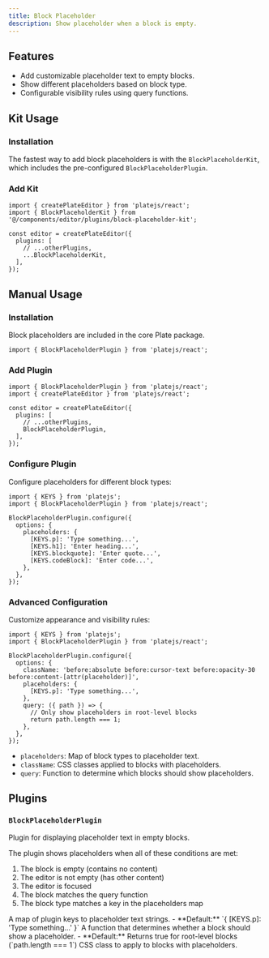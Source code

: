 ```yaml
---
title: Block Placeholder
description: Show placeholder when a block is empty.
---
```


<ComponentPreview name="block-placeholder-demo" />

<PackageInfo>

## Features

- Add customizable placeholder text to empty blocks.
- Show different placeholders based on block type.
- Configurable visibility rules using query functions.

</PackageInfo>

## Kit Usage

<Steps>

### Installation

The fastest way to add block placeholders is with the `BlockPlaceholderKit`, which includes the pre-configured `BlockPlaceholderPlugin`.

<ComponentSource name="block-placeholder-kit" />

### Add Kit

```tsx
import { createPlateEditor } from 'platejs/react';
import { BlockPlaceholderKit } from '@/components/editor/plugins/block-placeholder-kit';

const editor = createPlateEditor({
  plugins: [
    // ...otherPlugins,
    ...BlockPlaceholderKit,
  ],
});
```

</Steps>

## Manual Usage

<Steps>

### Installation

Block placeholders are included in the core Plate package.

```tsx
import { BlockPlaceholderPlugin } from 'platejs/react';
```

### Add Plugin

```tsx
import { BlockPlaceholderPlugin } from 'platejs/react';
import { createPlateEditor } from 'platejs/react';

const editor = createPlateEditor({
  plugins: [
    // ...otherPlugins,
    BlockPlaceholderPlugin,
  ],
});
```

### Configure Plugin

Configure placeholders for different block types:

```tsx
import { KEYS } from 'platejs';
import { BlockPlaceholderPlugin } from 'platejs/react';

BlockPlaceholderPlugin.configure({
  options: {
    placeholders: {
      [KEYS.p]: 'Type something...',
      [KEYS.h1]: 'Enter heading...',
      [KEYS.blockquote]: 'Enter quote...',
      [KEYS.codeBlock]: 'Enter code...',
    },
  },
});
```

### Advanced Configuration

Customize appearance and visibility rules:

```tsx
import { KEYS } from 'platejs';
import { BlockPlaceholderPlugin } from 'platejs/react';

BlockPlaceholderPlugin.configure({
  options: {
    className: 'before:absolute before:cursor-text before:opacity-30 before:content-[attr(placeholder)]',
    placeholders: {
      [KEYS.p]: 'Type something...',
    },
    query: ({ path }) => {
      // Only show placeholders in root-level blocks
      return path.length === 1;
    },
  },
});
```

- `placeholders`: Map of block types to placeholder text.
- `className`: CSS classes applied to blocks with placeholders.
- `query`: Function to determine which blocks should show placeholders.

</Steps>

## Plugins

### `BlockPlaceholderPlugin`

Plugin for displaying placeholder text in empty blocks.

The plugin shows placeholders when all of these conditions are met:

1. The block is empty (contains no content)
2. The editor is not empty (has other content)
3. The editor is focused
4. The block matches the query function
5. The block type matches a key in the placeholders map

<API name="BlockPlaceholderPlugin">
<APIOptions>
  <APIItem name="placeholders" type="Record<string, string>">
    A map of plugin keys to placeholder text strings.
    - **Default:** `{ [KEYS.p]: 'Type something...' }`
  </APIItem>
  <APIItem name="query" type="(context: PlatePluginContext & { node: TElement; path: Path }) => boolean">
    A function that determines whether a block should show a placeholder.
    - **Default:** Returns true for root-level blocks (`path.length === 1`)
  </APIItem>
  <APIItem name="className" type="string" optional>
    CSS class to apply to blocks with placeholders.
  </APIItem>
</APIOptions>
</API>
